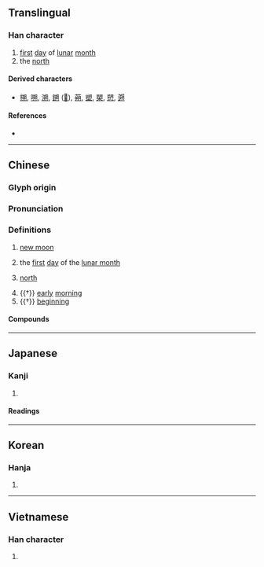 {{character info}}
==Translingual==

===Han character===
{{Han char|rn=74|rad=月|as=06|sn=10|four=87420|canj=TUB|ids=⿰屰月}}

# [[first]] [[day]] of [[lunar]] [[month]]
# the [[north]]

====Derived characters====
* [[搠]], [[嗍]], [[溯]], [[鎙]] ([[𫔈]]), [[蒴]], [[塑]], [[槊]], [[愬]], [[遡]]

====References====
* {{Han ref|kx=0505.160|dkj=14359|dj=0884.080|hdz=32072.020|uh=6714|ud=26388|bh=AED2|bd=44754}}

----

==Chinese==
{{zh-forms}}

===Glyph origin===
{{Han etym}}

===Pronunciation===
{{zh-pron
|m=shuò
|m-s=
|c=sok3
|c-t=
|g=
|h=pfs=
|j=
|mb=
|md=
|mn=sok
|mn-t=
|w=
|x=
|mc=y
|oc=y
|cat=n
}}

===Definitions===
{{zh-hanzi}}

# [[new moon]]
#: {{zh-x|朔月|new moon}}
# the [[first]] [[day]] of the [[lunar month]]
#: {{zh-x|朔日|the first day of the lunar month}}
#: {{zh-x|朔望|the first and 15th day of every lunar month}}
# {{lb|zh|literary}} [[north]]
#: {{zh-x|朔方|north}}
# {{†}} [[early]] [[morning]]
# {{†}} [[beginning]]

====Compounds====
{{zh-der|奉其正朔|告朔餼羊|告朔|合朔|河朔|撲朔|朔氣|朔黨|正朔|晦朔|朔漠|朔月|朔方|撲朔迷離|旬朔|朔政|月朔|朔風|朔雲|朔雪|望朔|朔望月|朔日|朔望|朔吹|陽朔|迷離撲朔|朔州}}

----

==Japanese==

===Kanji===
{{ja-kanji|grade=|rs=月06}}

# {{rfdef|ja|sort=月06}}

====Readings====
{{ja-readings
|goon=さく
|kanon=さく
|kun=ついたち-
}}

----

==Korean==

===Hanja===
{{ko-hanja|hangeul=삭|eumhun=|rv=sak|mr=sak|y=sak}}

# {{rfdef|ko|sort=月06}}

----

==Vietnamese==

===Han character===
{{vi-hantu|[[sóc]], [[xóc]], [[xộc]]|rs=月06}}

# {{rfdef|vi|sort=月06}}